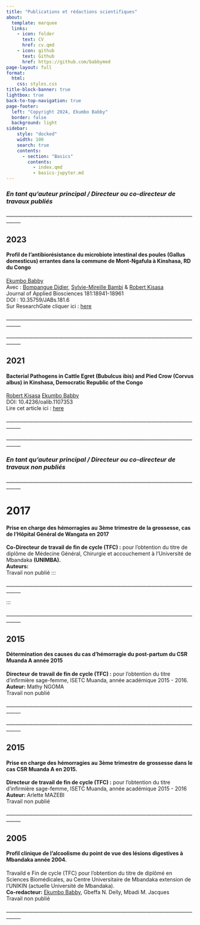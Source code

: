 ```yaml
---
title: "Publications et rédactions scientifiques"
about:
  template: marquee
  links:
    - icon: folder
      text: CV
      href: cv.qmd
    - icon: github
      text: Github
      href: https://github.com/babbymed
page-layout: full
format:
  html:
    css: styles.css
title-block-banner: true
lightbox: true
back-to-top-navigation: true
page-footer:
  left: "Copyright 2024, Ekumbo Babby" 
  border: false
  background: light
sidebar:
    style: "docked"
    width: 100
    search: true
    contents:
      - section: "Basics"
        contents:
          - index.qmd
          - basics-jupyter.md
---
```


### *En tant qu'auteur principal / Directeur ou co-directeur de travaux publiés*

::: grid
::: g-col-4
\_\_\_\_\_\_\_\_\_\_\_\_\_\_\_\_\_\_\_\_\_\_\_\_\_\_\_\_\_\_\_\_\_\_\_\_\_\_\_\_\_\_\_\_\_\_\_\_\_\_\_\_\_\_\_\_\_\_\_\_\_\_\_\_\_\_\_\_\_\_\_\_\_\_\_\_\_\_\_\_\_\_\_\_
:::
:::

::: g-col-8
::: grid
::: g-col-4
## **2023**

#### Profil de l'antibiorésistance du microbiote intestinal des poules (Gallus domesticus) errantes dans la commune de Mont-Ngafula à Kinshasa, RD du Congo

[Ekumbo Babby](https://www.researchgate.net/profile/Ekumbo-Babby?_sg%5B0%5D=_ou_kewkaZah9pExn-L05__GaiuCZnNtNIr08qiMdPlmo-tNB9fdm2MDrvwqESZNZQlO0FI.7uqgDbWclrPN1g62ZAdKo1w-9DdgXZMkX100ZMHnTxElFogi-sA1mkFZPwWVf6cI3ht3kfSxMgkALEjG73gTJg&_sg%5B1%5D=eXusPhYRDatc6HEpPb4jH67c3sj4g1Fur8YFOW-PRspF31TQFo5Q0VFsFVNZ20iqSGdcEaE.islw189OJXfqbC4CRSqwGcxfjE16yI3qooW44KC6FsIcXlZbiEULH3ZtLS5WM9y9ckLIXKUCcjYg7hx94VfLRw)\
Avec : [Bompangue Didier](https://www.researchgate.net/scientific-contributions/Bompangue-Didier-2242362573?_sg%5B0%5D=_ou_kewkaZah9pExn-L05__GaiuCZnNtNIr08qiMdPlmo-tNB9fdm2MDrvwqESZNZQlO0FI.7uqgDbWclrPN1g62ZAdKo1w-9DdgXZMkX100ZMHnTxElFogi-sA1mkFZPwWVf6cI3ht3kfSxMgkALEjG73gTJg&_sg%5B1%5D=eXusPhYRDatc6HEpPb4jH67c3sj4g1Fur8YFOW-PRspF31TQFo5Q0VFsFVNZ20iqSGdcEaE.islw189OJXfqbC4CRSqwGcxfjE16yI3qooW44KC6FsIcXlZbiEULH3ZtLS5WM9y9ckLIXKUCcjYg7hx94VfLRw&_tp=eyJjb250ZXh0Ijp7ImZpcnN0UGFnZSI6InB1YmxpY2F0aW9uIiwicGFnZSI6InB1YmxpY2F0aW9uIiwicG9zaXRpb24iOiJwYWdlSGVhZGVyIn19), [Sylvie-Mireille Bambi](https://www.researchgate.net/profile/Sylvie-Mireille-Bambi?_sg%5B0%5D=_ou_kewkaZah9pExn-L05__GaiuCZnNtNIr08qiMdPlmo-tNB9fdm2MDrvwqESZNZQlO0FI.7uqgDbWclrPN1g62ZAdKo1w-9DdgXZMkX100ZMHnTxElFogi-sA1mkFZPwWVf6cI3ht3kfSxMgkALEjG73gTJg&_sg%5B1%5D=eXusPhYRDatc6HEpPb4jH67c3sj4g1Fur8YFOW-PRspF31TQFo5Q0VFsFVNZ20iqSGdcEaE.islw189OJXfqbC4CRSqwGcxfjE16yI3qooW44KC6FsIcXlZbiEULH3ZtLS5WM9y9ckLIXKUCcjYg7hx94VfLRw&_tp=eyJjb250ZXh0Ijp7ImZpcnN0UGFnZSI6InB1YmxpY2F0aW9uIiwicGFnZSI6InB1YmxpY2F0aW9uIiwicG9zaXRpb24iOiJwYWdlSGVhZGVyIn19) & [Robert Kisasa](https://www.researchgate.net/profile/Robert-Kisasa?_sg%5B0%5D=_ou_kewkaZah9pExn-L05__GaiuCZnNtNIr08qiMdPlmo-tNB9fdm2MDrvwqESZNZQlO0FI.7uqgDbWclrPN1g62ZAdKo1w-9DdgXZMkX100ZMHnTxElFogi-sA1mkFZPwWVf6cI3ht3kfSxMgkALEjG73gTJg&_sg%5B1%5D=eXusPhYRDatc6HEpPb4jH67c3sj4g1Fur8YFOW-PRspF31TQFo5Q0VFsFVNZ20iqSGdcEaE.islw189OJXfqbC4CRSqwGcxfjE16yI3qooW44KC6FsIcXlZbiEULH3ZtLS5WM9y9ckLIXKUCcjYg7hx94VfLRw&_tp=eyJjb250ZXh0Ijp7ImZpcnN0UGFnZSI6InB1YmxpY2F0aW9uIiwicGFnZSI6InB1YmxpY2F0aW9uIiwicG9zaXRpb24iOiJwYWdlSGVhZGVyIn19)\
Journal of Applied Biosciences 181:18941-18961\
DOI : 10.35759/JABs.181.6\
Sur ResearchGate cliquer ici : [here](https://www.researchgate.net/publication/367557205_Profil_de_l'antibioresistance_du_microbiote_intestinal_des_poules_Gallus_domesticus_errantes_dans_la_commune_de_Mont-Ngafula_a_Kinshasa_RD_du_Congo)

\_\_\_\_\_\_\_\_\_\_\_\_\_\_\_\_\_\_\_\_\_\_\_\_\_\_\_\_\_\_\_\_\_\_\_\_\_\_\_\_\_\_\_\_\_\_\_\_\_\_\_\_\_\_\_\_\_\_\_\_\_\_\_\_\_\_\_\_\_\_\_\_\_\_\_\_\_\_\_\_\_\_\_\_
:::
:::
:::

::: grid
::: g-col-4
\_\_\_\_\_\_\_\_\_\_\_\_\_\_\_\_\_\_\_\_\_\_\_\_\_\_\_\_\_\_\_\_\_\_\_\_\_\_\_\_\_\_\_\_\_\_\_\_\_\_\_\_\_\_\_\_\_\_\_\_\_\_\_\_\_\_\_\_\_\_\_\_\_\_\_\_\_\_\_\_\_\_\_\_

## **2021**

#### Bacterial Pathogens in Cattle Egret (Bubulcus ibis) and Pied Crow (Corvus albus) in Kinshasa, Democratic Republic of the Congo

[Robert Kisasa](https://www.researchgate.net/profile/Robert-Kisasa?_sg%5B0%5D=_ou_kewkaZah9pExn-L05__GaiuCZnNtNIr08qiMdPlmo-tNB9fdm2MDrvwqESZNZQlO0FI.7uqgDbWclrPN1g62ZAdKo1w-9DdgXZMkX100ZMHnTxElFogi-sA1mkFZPwWVf6cI3ht3kfSxMgkALEjG73gTJg&_sg%5B1%5D=eXusPhYRDatc6HEpPb4jH67c3sj4g1Fur8YFOW-PRspF31TQFo5Q0VFsFVNZ20iqSGdcEaE.islw189OJXfqbC4CRSqwGcxfjE16yI3qooW44KC6FsIcXlZbiEULH3ZtLS5WM9y9ckLIXKUCcjYg7hx94VfLRw&_tp=eyJjb250ZXh0Ijp7ImZpcnN0UGFnZSI6InB1YmxpY2F0aW9uIiwicGFnZSI6InB1YmxpY2F0aW9uIiwicG9zaXRpb24iOiJwYWdlSGVhZGVyIn19) [Ekumbo Babby](https://www.researchgate.net/profile/Ekumbo-Babby?_sg%5B0%5D=_ou_kewkaZah9pExn-L05__GaiuCZnNtNIr08qiMdPlmo-tNB9fdm2MDrvwqESZNZQlO0FI.7uqgDbWclrPN1g62ZAdKo1w-9DdgXZMkX100ZMHnTxElFogi-sA1mkFZPwWVf6cI3ht3kfSxMgkALEjG73gTJg&_sg%5B1%5D=eXusPhYRDatc6HEpPb4jH67c3sj4g1Fur8YFOW-PRspF31TQFo5Q0VFsFVNZ20iqSGdcEaE.islw189OJXfqbC4CRSqwGcxfjE16yI3qooW44KC6FsIcXlZbiEULH3ZtLS5WM9y9ckLIXKUCcjYg7hx94VfLRw)\
DOI: 10.4236/oalib.1107353\
Lire cet article ici : [here](#0)
:::

::: g-col-8
::: grid
::: g-col-4
\_\_\_\_\_\_\_\_\_\_\_\_\_\_\_\_\_\_\_\_\_\_\_\_\_\_\_\_\_\_\_\_\_\_\_\_\_\_\_\_\_\_\_\_\_\_\_\_\_\_\_\_\_\_\_\_\_\_\_\_\_\_\_\_\_\_\_\_\_\_\_\_\_\_\_\_\_\_\_\_\_\_\_\_
:::
:::
:::
:::

::: grid
::: g-col-4
\_\_\_\_\_\_\_\_\_\_\_\_\_\_\_\_\_\_\_\_\_\_\_\_\_\_\_\_\_\_\_\_\_\_\_\_\_\_\_\_\_\_\_\_\_\_\_\_\_\_\_\_\_\_\_\_\_\_\_\_\_\_\_\_\_\_\_\_\_\_\_\_\_\_\_\_\_\_\_\_\_\_\_\_
:::
:::

### *En tant qu'auteur principal / Directeur ou co-directeur de travaux non publiés*

::: grid
::: g-col-4
\_\_\_\_\_\_\_\_\_\_\_\_\_\_\_\_\_\_\_\_\_\_\_\_\_\_\_\_\_\_\_\_\_\_\_\_\_\_\_\_\_\_\_\_\_\_\_\_\_\_\_\_\_\_\_\_\_\_\_\_\_\_\_\_\_\_\_\_\_\_\_\_\_\_\_\_\_\_\_\_\_\_\_\_
:::
:::

# **2017**

#### Prise en charge des hémorragies au 3ème trimestre de la grossesse, cas de l'Hôpital Général de Wangata en 2017

**Co-Directeur de travail de fin de cycle (TFC) :** pour l'obtention du titre de diplôme de Médecine Général, Chirurgie et accouchement à l'Université de Mbandaka **(UNIMBA).\
Auteurs:**\
Travail non publié :::

::: g-col-8
::: grid
::: g-col-4
\_\_\_\_\_\_\_\_\_\_\_\_\_\_\_\_\_\_\_\_\_\_\_\_\_\_\_\_\_\_\_\_\_\_\_\_\_\_\_\_\_\_\_\_\_\_\_\_\_\_\_\_\_\_\_\_\_\_\_\_\_\_\_\_\_\_\_\_\_\_\_\_\_\_\_\_\_\_\_\_\_\_\_\_
:::
:::
:::

:::

::: grid
::: g-col-4
\_\_\_\_\_\_\_\_\_\_\_\_\_\_\_\_\_\_\_\_\_\_\_\_\_\_\_\_\_\_\_\_\_\_\_\_\_\_\_\_\_\_\_\_\_\_\_\_\_\_\_\_\_\_\_\_\_\_\_\_\_\_\_\_\_\_\_\_\_\_\_\_\_\_\_\_\_\_\_\_\_\_\_\_

## **2015**

#### Détermination des causes du cas d’hémorragie du post-partum du CSR Muanda A année 2015

**Directeur de travail de fin de cycle (TFC) :** pour l'obtention du titre d'infirmière sage-femme, ISETC Muanda, année académique 2015 - 2016.\
**Auteur:** Mathy NGOMA\
Travail non publié
:::
:::

::: grid
::: g-col-4
\_\_\_\_\_\_\_\_\_\_\_\_\_\_\_\_\_\_\_\_\_\_\_\_\_\_\_\_\_\_\_\_\_\_\_\_\_\_\_\_\_\_\_\_\_\_\_\_\_\_\_\_\_\_\_\_\_\_\_\_\_\_\_\_\_\_\_\_\_\_\_\_\_\_\_\_\_\_\_\_\_\_\_\_
:::
:::

::: grid
::: g-col-4
\_\_\_\_\_\_\_\_\_\_\_\_\_\_\_\_\_\_\_\_\_\_\_\_\_\_\_\_\_\_\_\_\_\_\_\_\_\_\_\_\_\_\_\_\_\_\_\_\_\_\_\_\_\_\_\_\_\_\_\_\_\_\_\_\_\_\_\_\_\_\_\_\_\_\_\_\_\_\_\_\_\_\_\_

## **2015**

#### Prise en charge des hémorragies au 3ème trimestre de grossesse dans le cas CSR Muanda A en 2015.

**Directeur de travail de fin de cycle (TFC) :** pour l'obtention du titre d'infirmière sage-femme, ISETC Muanda, année académique 2015 - 2016\
**Auteur:** Arlette MAZEBI\
Travail non publié
:::
:::

::: grid
::: g-col-4
::: grid
\_\_\_\_\_\_\_\_\_\_\_\_\_\_\_\_\_\_\_\_\_\_\_\_\_\_\_\_\_\_\_\_\_\_\_\_\_\_\_\_\_\_\_\_\_\_\_\_\_\_\_\_\_\_\_\_\_\_\_\_\_\_\_\_\_\_\_\_\_\_\_\_\_\_\_\_\_\_\_\_\_\_\_\_
:::
:::
:::

::: grid
::: g-col-4
## **2005**

#### Profil clinique de l'alcoolisme du point de vue des lésions digestives à Mbandaka année 2004.

Travaild e Fin de cycle (TFC) pour l'obtention du titre de diplômé en Sciences Biomédicales, au Centre Universitaire de Mbandaka extension de l'UNIKIN (actuelle Université de Mbandaka).\
**Co-redacteur:** [Ekumbo Babby](https://www.researchgate.net/profile/Ekumbo-Babby?_sg%5B0%5D=_ou_kewkaZah9pExn-L05__GaiuCZnNtNIr08qiMdPlmo-tNB9fdm2MDrvwqESZNZQlO0FI.7uqgDbWclrPN1g62ZAdKo1w-9DdgXZMkX100ZMHnTxElFogi-sA1mkFZPwWVf6cI3ht3kfSxMgkALEjG73gTJg&_sg%5B1%5D=eXusPhYRDatc6HEpPb4jH67c3sj4g1Fur8YFOW-PRspF31TQFo5Q0VFsFVNZ20iqSGdcEaE.islw189OJXfqbC4CRSqwGcxfjE16yI3qooW44KC6FsIcXlZbiEULH3ZtLS5WM9y9ckLIXKUCcjYg7hx94VfLRw), Gbeffa N. Delly, Mbadi M. Jacques\
Travail non publié

\_\_\_\_\_\_\_\_\_\_\_\_\_\_\_\_\_\_\_\_\_\_\_\_\_\_\_\_\_\_\_\_\_\_\_\_\_\_\_\_\_\_\_\_\_\_\_\_\_\_\_\_\_\_\_\_\_\_\_\_\_\_\_\_\_\_\_\_\_\_\_\_\_\_\_\_\_\_\_\_\_\_\_\_
:::
:::
